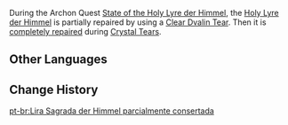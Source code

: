 {{Item Infobox
|id           = 100162
|type         = Quest Items
|description  = A treasure that once belonged to Barbatos, the Anemo Archon, with some power restored by a Teardrop Crystal.
|source1      = Given upon completing [[State of the Holy Lyre der Himmel]]
}}
During the Archon Quest [[State of the Holy Lyre der Himmel]], the [[Holy Lyre der Himmel]] is partially repaired by using a [[Clear Dvalin Tear]]. Then it is [[Completely Repaired Holy Lyre der Himmel|completely repaired]] during [[Crystal Tears]].
==Other Languages==
{{Other Languages|default_hidden = 1
|en      = Partially Repaired Holy Lyre der Himmel
|zhs     = 略微修复的天空之琴
|zhs_rm  = Lüèwēi Xiūfù de Tiānkōngzhīqín
|zht     = 略微修復的天空之琴
|zht_rm  = Lüèwéi Xiūfù de Tiānkōngzhīqín
|ja      = 簡単に修復された天空のライアー
|ja_rm   = Kantan ni Shuufuku-sareta Tenkuu no Raiaa
|ko      = 조금 복구된 천공의 하프
|ko_rm   = Jogeum Bokgudeon Cheongong-ui Hapeu
|es      = Der Himmel, la Lira Sagrada, parcialmente reparada
|fr      = Himmel, la lyre sacrée (partiellement réparée)
|ru      = Небесная лира
|th      = Partially repaired Holy Lyre der Himmel
|vi      = Sửa Đàn Thiên Không
|de      = Teilweise reparierte heilige Leier
|id      = Holy Lyre der Himmel yang Rusak Sebagian
|pt      = Lira Sagrada der Himmel parcialmente consertada
}}

==Change History==
{{Change History|1.0}}

[[pt-br:Lira Sagrada der Himmel parcialmente consertada]]